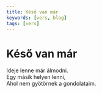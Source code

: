```yaml
---
title: Késő van már
keywords: [vers, blog]
tags: [vers]
---
```


# Késő van már

Ideje lenne már álmodni.  
Egy másik helyen lenni,  
Ahol nem gyötörnek a gondolataim.
